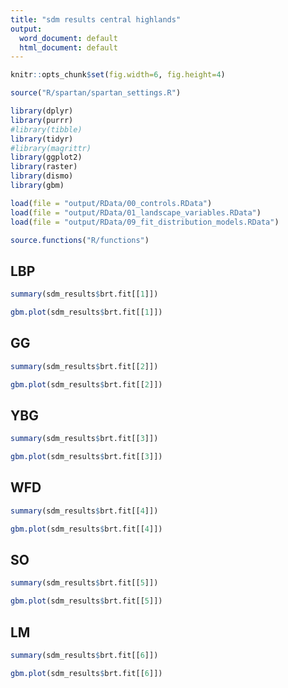 ```yaml
---
title: "sdm results central highlands"
output:
  word_document: default
  html_document: default
---
```


```r
knitr::opts_chunk$set(fig.width=6, fig.height=4)
```



```r
source("R/spartan/spartan_settings.R")
```


```r
library(dplyr)
library(purrr)
#library(tibble)
library(tidyr)
#library(magrittr)
library(ggplot2)
library(raster)
library(dismo)
library(gbm)
```

```r
load(file = "output/RData/00_controls.RData")
load(file = "output/RData/01_landscape_variables.RData")
load(file = "output/RData/09_fit_distribution_models.RData")
```

```r
source.functions("R/functions")
```


## LBP
```r
summary(sdm_results$brt.fit[[1]])
```


```r
gbm.plot(sdm_results$brt.fit[[1]])
```

## GG
```r
summary(sdm_results$brt.fit[[2]])
```


```r
gbm.plot(sdm_results$brt.fit[[2]])
```

## YBG
```r
summary(sdm_results$brt.fit[[3]])
```


```r
gbm.plot(sdm_results$brt.fit[[3]])
```

## WFD
```r
summary(sdm_results$brt.fit[[4]])
```


```r
gbm.plot(sdm_results$brt.fit[[4]])
```

## SO
```r
summary(sdm_results$brt.fit[[5]])
```


```r
gbm.plot(sdm_results$brt.fit[[5]])
```

## LM
```r
summary(sdm_results$brt.fit[[6]])
```


```r
gbm.plot(sdm_results$brt.fit[[6]])
```
